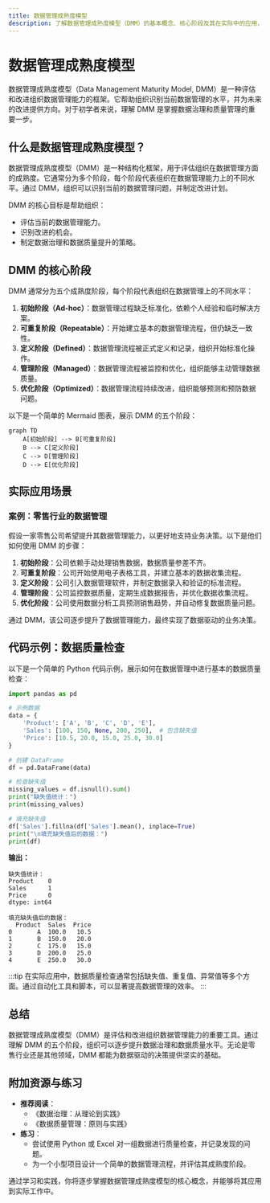 ```yaml
---
title: 数据管理成熟度模型
description: 了解数据管理成熟度模型（DMM）的基本概念、核心阶段及其在实际中的应用，帮助初学者掌握数据治理的关键框架。
---
```


# 数据管理成熟度模型

数据管理成熟度模型（Data Management Maturity Model, DMM）是一种评估和改进组织数据管理能力的框架。它帮助组织识别当前数据管理的水平，并为未来的改进提供方向。对于初学者来说，理解 DMM 是掌握数据治理和质量管理的重要一步。

## 什么是数据管理成熟度模型？

数据管理成熟度模型（DMM）是一种结构化框架，用于评估组织在数据管理方面的成熟度。它通常分为多个阶段，每个阶段代表组织在数据管理能力上的不同水平。通过 DMM，组织可以识别当前的数据管理问题，并制定改进计划。

DMM 的核心目标是帮助组织：
- 评估当前的数据管理能力。
- 识别改进的机会。
- 制定数据治理和数据质量提升的策略。

## DMM 的核心阶段

DMM 通常分为五个成熟度阶段，每个阶段代表组织在数据管理上的不同水平：

1. **初始阶段（Ad-hoc）**：数据管理过程缺乏标准化，依赖个人经验和临时解决方案。
2. **可重复阶段（Repeatable）**：开始建立基本的数据管理流程，但仍缺乏一致性。
3. **定义阶段（Defined）**：数据管理流程被正式定义和记录，组织开始标准化操作。
4. **管理阶段（Managed）**：数据管理流程被监控和优化，组织能够主动管理数据质量。
5. **优化阶段（Optimized）**：数据管理流程持续改进，组织能够预测和预防数据问题。

以下是一个简单的 Mermaid 图表，展示 DMM 的五个阶段：

```mermaid
graph TD
    A[初始阶段] --> B[可重复阶段]
    B --> C[定义阶段]
    C --> D[管理阶段]
    D --> E[优化阶段]
```

## 实际应用场景

### 案例：零售行业的数据管理

假设一家零售公司希望提升其数据管理能力，以更好地支持业务决策。以下是他们如何使用 DMM 的步骤：

1. **初始阶段**：公司依赖手动处理销售数据，数据质量参差不齐。
2. **可重复阶段**：公司开始使用电子表格工具，并建立基本的数据收集流程。
3. **定义阶段**：公司引入数据管理软件，并制定数据录入和验证的标准流程。
4. **管理阶段**：公司监控数据质量，定期生成数据报告，并优化数据收集流程。
5. **优化阶段**：公司使用数据分析工具预测销售趋势，并自动修复数据质量问题。

通过 DMM，该公司逐步提升了数据管理能力，最终实现了数据驱动的业务决策。

## 代码示例：数据质量检查

以下是一个简单的 Python 代码示例，展示如何在数据管理中进行基本的数据质量检查：

```python
import pandas as pd

# 示例数据
data = {
    'Product': ['A', 'B', 'C', 'D', 'E'],
    'Sales': [100, 150, None, 200, 250],  # 包含缺失值
    'Price': [10.5, 20.0, 15.0, 25.0, 30.0]
}

# 创建 DataFrame
df = pd.DataFrame(data)

# 检查缺失值
missing_values = df.isnull().sum()
print("缺失值统计：")
print(missing_values)

# 填充缺失值
df['Sales'].fillna(df['Sales'].mean(), inplace=True)
print("\n填充缺失值后的数据：")
print(df)
```

**输出：**
```
缺失值统计：
Product    0
Sales      1
Price      0
dtype: int64

填充缺失值后的数据：
  Product  Sales  Price
0       A  100.0   10.5
1       B  150.0   20.0
2       C  175.0   15.0
3       D  200.0   25.0
4       E  250.0   30.0
```

:::tip
在实际应用中，数据质量检查通常包括缺失值、重复值、异常值等多个方面。通过自动化工具和脚本，可以显著提高数据管理的效率。
:::

## 总结

数据管理成熟度模型（DMM）是评估和改进组织数据管理能力的重要工具。通过理解 DMM 的五个阶段，组织可以逐步提升数据治理和数据质量水平。无论是零售行业还是其他领域，DMM 都能为数据驱动的决策提供坚实的基础。

## 附加资源与练习

- **推荐阅读**：
  - 《数据治理：从理论到实践》
  - 《数据质量管理：原则与实践》
- **练习**：
  - 尝试使用 Python 或 Excel 对一组数据进行质量检查，并记录发现的问题。
  - 为一个小型项目设计一个简单的数据管理流程，并评估其成熟度阶段。

通过学习和实践，你将逐步掌握数据管理成熟度模型的核心概念，并能够将其应用到实际工作中。
